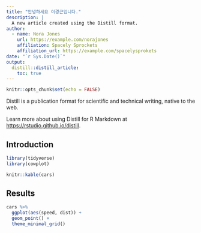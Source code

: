 ```yaml
---
title: "안녕하세요 이경근입니다."
description: |
  A new article created using the Distill format.
author:
  - name: Nora Jones 
    url: https://example.com/norajones
    affiliation: Spacely Sprockets
    affiliation_url: https://example.com/spacelysprokets
date: "`r Sys.Date()`"
output: 
  distill::distill_article:
    toc: true
---
```


```r
knitr::opts_chunk$set(echo = FALSE)
```

Distill is a publication format for scientific and technical writing, native to the web. 

Learn more about using Distill for R Markdown at <https://rstudio.github.io/distill>.

## Introduction 

```r
library(tidyverse)
library(cowplot)
```

```r
knitr::kable(cars)
```

## Results

```r
cars %>% 
  ggplot(aes(speed, dist)) +
  geom_point() +
  theme_minimal_grid()
```




